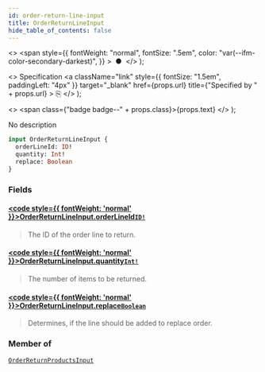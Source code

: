 ```yaml
---
id: order-return-line-input
title: OrderReturnLineInput
hide_table_of_contents: false
---
```


  <>
    <span
      style={{
        fontWeight: "normal",
        fontSize: ".5em",
        color: "var(--ifm-color-secondary-darkest)",
      }}
    >
      &nbsp;●&nbsp;
    </span>
  </>
);

  <>
    Specification
    <a
      className="link"
      style={{ fontSize: "1.5em", paddingLeft: "4px" }}
      target="\_blank"
      href={props.url}
      title={"Specified by " + props.url}
    >
      ⎘
    </a>
  </>
);

  <>
    <span class={"badge badge--" + props.class}>{props.text}</span>
  </>
);

No description

```graphql
input OrderReturnLineInput {
  orderLineId: ID!
  quantity: Int!
  replace: Boolean
}
```

### Fields

#### [<code style={{ fontWeight: 'normal' }}>OrderReturnLineInput.<b>orderLineId</b></code>](#)<Bullet />[`ID!`](../../api-reference/scalars/id) <Badge class="secondary" text="non-null"/> <Badge class="secondary" text="scalar"/>

> The ID of the order line to return.

#### [<code style={{ fontWeight: 'normal' }}>OrderReturnLineInput.<b>quantity</b></code>](#)<Bullet />[`Int!`](../../api-reference/scalars/int) <Badge class="secondary" text="non-null"/> <Badge class="secondary" text="scalar"/>

> The number of items to be returned.

#### [<code style={{ fontWeight: 'normal' }}>OrderReturnLineInput.<b>replace</b></code>](#)<Bullet />[`Boolean`](../../api-reference/scalars/boolean) <Badge class="secondary" text="scalar"/>

> Determines, if the line should be added to replace order.

### Member of

[`OrderReturnProductsInput`](../../api-reference/inputs/order-return-products-input) <Badge class="secondary" text="input"/>
